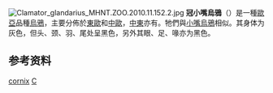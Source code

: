 {{speciesbox
 | name                = 冠小嘴烏鴉
 | image               = Corvus cornix in Locarno.jpg
 | image_caption       = [[德國|德國]][[波羅的海|波羅的海]]{{link-en|Bodden}}
 | status              = LC
 | status_system       = IUCN3.1
| status_ref          = <ref name=IUCN2017>{{IUCN|id=22706016 |title=''Corvus corone'' |assessor=BirdLife International |assessor-link=BirdLife International |version=2013.2 |year=2017 |accessdate=2017-10-02}}</ref>
 | genus               = Corvus
 | species             = cornix
 | authority           = ([[卡爾·林奈|林奈]], {{link-en|自然系統第10版|10th edition of Systema Naturae|1758年}})
 | range_map           = Hooded crow map2.jpg
}}
[[File:Clamator_glandarius_MHNT.ZOO.2010.11.152.2.jpg|thumb]]
'''冠小嘴烏鴉'''（{{lang-xm|Corvus cornix}}）是一種[[歐亞|歐亞]]品種[[烏鴉|烏鴉]]，主要分佈於[[東歐|東歐]]和[[中歐|中歐]]，[[中東|中東]]亦有。牠們與[[小嘴烏鴉|小嘴烏鴉]]相似。其身体为灰色，但头、颈、羽、尾处呈黑色，另外其眼、足、喙亦为黑色。

== 参考资料 ==
{{reflist}}
{{Taxonbar|from=Q25405}}

[[Category:鴉屬|cornix]]
[[Category:1758年描述的鳥類|C]]

{{bird-stub}}
